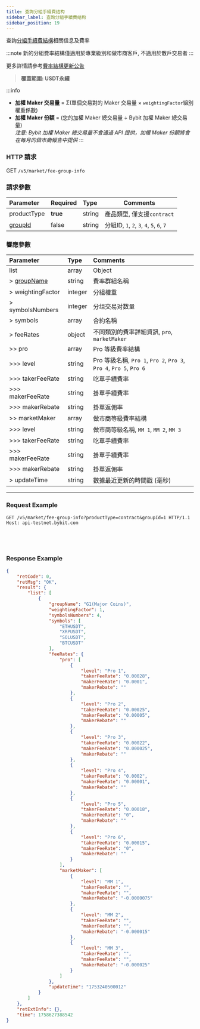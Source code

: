 ```yaml
---
title: 查詢分組手續費结构
sidebar_label: 查詢分組手續費结构
sidebar_position: 19
---
```


查詢[分組手續費結構](https://www.bybit.com/en/help-center/article/Group-Fee-Structure-Symbol-Grouping)相關信息及費率

:::note
新的分組費率結構僅適用於專業級別和做市商客戶, 不適用於散戶交易者
:::

更多詳情請參考[費率結構更新公告](https://announcements.bybit.com/article/bybit-fee-structure-update-for-pro-and-market-maker-clients-blt06875b6d623e7581/)

> **覆蓋範圍: USDT永續**

:::info
* **加權 Maker 交易量** = Σ(單個交易對的 Maker 交易量 × `weightingFactor`組別權重係數)
* **加權 Maker 份額** = (您的加權 Maker 總交易量 ÷  Bybit 加權 Maker 總交易量)<br/>
*注意: Bybit 加權 Maker 總交易量不會通過 API 提供，加權 Maker 份額將會在每月的做市商報告中提供*
:::

### HTTP 請求
GET `/v5/market/fee-group-info`

### 請求參數
| Parameter   | Required | Type   | Comments                                |
|:------------|:---------|:-------|-----------------------------------------|
| productType | **true** | string | 產品類型, 僅支援`contract`|
| [groupId](../enum#groupid) | false    | string | 分組ID, `1`, `2`, `3`, `4`, `5`, `6`, `7` |

### 響應參數
| Parameter       | Type   | Comments |
|:------------------------|:-------|:---------|
| list            | array  | Object |
| > [groupName](../enum#groupname) | string | 費率群組名稱 |
| > weightingFactor | integer | 分組權重 |
| > symbolsNumbers | integer | 分组交易对数量 |
| > symbols       | array  | 合約名稱 |
| > feeRates      | object | 不同類別的費率詳細資訊, `pro`, `marketMaker` |
| >> pro          | array  | Pro 等級費率結構 |
| >>> level       | string | Pro 等級名稱, `Pro 1`, `Pro 2`, `Pro 3`, `Pro 4`, `Pro 5`, `Pro 6` |
| >>> takerFeeRate | string | 吃單手續費率 |
| >>> makerFeeRate | string | 掛單手續費率|
| >>> makerRebate | string | 掛單返佣率 |
| >> marketMaker  | array  | 做市商等級費率結構 |
| >>> level       | string | 做市商等級名稱, `MM 1`, `MM 2`, `MM 3` |
| >>> takerFeeRate | string | 吃單手續費率 |
| >>> makerFeeRate | string | 掛單手續費率 |
| >>> makerRebate | string | 掛單返佣率 |
| > updateTime    | string | 數據最近更新的時間戳 (毫秒) |

---

### Request Example

<Tabs groupId="programming-languages">
<TabItem value="http" label="HTTP">

```http
GET /v5/market/fee-group-info?productType=contract&groupId=1 HTTP/1.1
Host: api-testnet.bybit.com
```

</TabItem>
<TabItem value="python" label="Python">

```python

```

</TabItem>
<TabItem value="Go" label="Go">

```go

```

</TabItem>
<TabItem value="java" label="Java">

```java

```

</TabItem>
<TabItem value="Node" label="Node.js">

```n4js

```

</TabItem>
</Tabs>

### Response Example

```json
{
    "retCode": 0,
    "retMsg": "OK",
    "result": {
        "list": [
            {
                "groupName": "G1(Major Coins)",
                "weightingFactor": 1,
                "symbolsNumbers": 4,
                "symbols": [
                    "ETHUSDT",
                    "XRPUSDT",
                    "SOLUSDT",
                    "BTCUSDT"
                ],
                "feeRates": {
                    "pro": [
                        {
                            "level": "Pro 1",
                            "takerFeeRate": "0.00028",
                            "makerFeeRate": "0.0001",
                            "makerRebate": ""
                        },
                        {
                            "level": "Pro 2",
                            "takerFeeRate": "0.00025",
                            "makerFeeRate": "0.00005",
                            "makerRebate": ""
                        },
                        {
                            "level": "Pro 3",
                            "takerFeeRate": "0.00022",
                            "makerFeeRate": "0.000025",
                            "makerRebate": ""
                        },
                        {
                            "level": "Pro 4",
                            "takerFeeRate": "0.0002",
                            "makerFeeRate": "0.00001",
                            "makerRebate": ""
                        },
                        {
                            "level": "Pro 5",
                            "takerFeeRate": "0.00018",
                            "makerFeeRate": "0",
                            "makerRebate": ""
                        },
                        {
                            "level": "Pro 6",
                            "takerFeeRate": "0.00015",
                            "makerFeeRate": "0",
                            "makerRebate": ""
                        }
                    ],
                    "marketMaker": [
                        {
                            "level": "MM 1",
                            "takerFeeRate": "",
                            "makerFeeRate": "",
                            "makerRebate": "-0.0000075"
                        },
                        {
                            "level": "MM 2",
                            "takerFeeRate": "",
                            "makerFeeRate": "",
                            "makerRebate": "-0.000015"
                        },
                        {
                            "level": "MM 3",
                            "takerFeeRate": "",
                            "makerFeeRate": "",
                            "makerRebate": "-0.000025"
                        }
                    ]
                },
                "updateTime": "1753240500012"
            }
        ]
    },
    "retExtInfo": {},
    "time": 1758627388542
}
```
